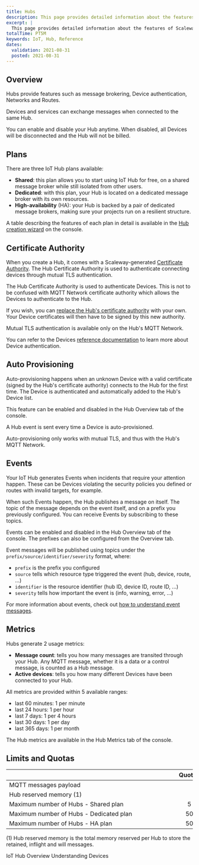 ```yaml
---
title: Hubs
description: This page provides detailed information about the features of Scaleway IoT Hubs.
excerpt: |
  This page provides detailed information about the features of Scaleway IoT Hubs.
totalTime: PT5M
keywords: IoT, Hub, Reference
dates:
  validation: 2021-08-31
  posted: 2021-08-31
---
```


## Overview

Hubs provide features such as message brokering, Device authentication, Networks and Routes.

Devices and services can exchange messages when connected to the same Hub.

You can enable and disable your Hub anytime. When disabled, all Devices will be disconnected and the Hub will not be billed.

## Plans

There are three IoT Hub plans available:

- **Shared**: this plan allows you to start using IoT Hub for free, on a shared message broker while still isolated from other users.
- **Dedicated**: with this plan, your Hub is located on a dedicated message broker with its own resources.
- **High-availability** (HA): your Hub is backed by a pair of dedicated message brokers, making sure your projects run on a resilient structure.

<Message type="note">

  A table describing the features of each plan in detail is available in the [Hub creation wizard](https://console.scaleway.com/iot-hub/hubs/create) on the console.

</Message>

## Certificate Authority

When you create a Hub, it comes with a Scaleway-generated [Certificate Authority](/iot/iot-hub/concepts/#certificate-authority). The Hub Certificate Authority is used to authenticate connecting devices through mutual TLS authentication.

<Message type="note">

  The Hub Certificate Authority is used to authenticate Devices. This is not to be confused with MQTT Network certificate authority which allows the Devices to authenticate to the Hub.

</Message>

If you wish, you can [replace the Hub's certificate authority](/iot/iot-hub/how-to/provide-own-device-certificate/) with your own. Your Device certificates will then have to be signed by this new authority.

<Message type="note">

  Mutual TLS authentication is available only on the Hub's MQTT Network.

</Message>

<Message type="tip">

  You can refer to the Devices [reference documentation](/iot/iot-hub/reference-content/devices/) to learn more about Device authentication.

</Message>

## Auto Provisioning

Auto-provisioning happens when an unknown Device with a valid certificate (signed by the Hub's certificate authority) connects to the Hub for the first time. The Device is authenticated and automatically added to the Hub's Device list.

This feature can be enabled and disabled in the Hub Overview tab of the console.

A Hub event is sent every time a Device is auto-provisioned.

<Message type="note">

  Auto-provisioning only works with mutual TLS, and thus with the Hub's MQTT Network.

</Message>

## Events

Your IoT Hub generates Events when incidents that require your attention happen. These can be Devices violating the security policies you defined or routes with invalid targets, for example.

When such Events happen, the Hub publishes a message on itself. The topic of the message depends on the event itself, and on a prefix you previously configured. You can receive Events by subscribing to these topics.

Events can be enabled and disabled in the Hub Overview tab of the console. The prefixes can also be configured from the Overview tab.

Event messages will be published using topics under the `prefix/source/identifier/severity` format, where:

- `prefix` is the prefix you configured
- `source` tells which resource type triggered the event (hub, device, route, ...)
- `identifier` is the resource identifier (hub ID, device ID, route ID, ...)
- `severity` tells how important the event is (info, warning, error, ...)

<Message type="note">

  For more information about events, check out [how to understand event messages](/iot/iot-hub/how-to/understand-event-messages).

</Message>

## Metrics

Hubs generate 2 usage metrics:

- **Message count**: tells you how many messages are transited through your Hub. Any MQTT message, whether it is a data or a control message, is counted as a Hub message.
- **Active devices**: tells you how many different Devices have been connected to your Hub.

All metrics are provided within 5 available ranges:

- last 60 minutes: 1 per minute
- last 24 hours: 1 per hour
- last 7 days: 1 per 4 hours
- last 30 days: 1 per day
- last 365 days: 1 per month

The Hub metrics are available in the Hub Metrics tab of the console.

## Limits and Quotas

| &nbsp;&nbsp;&nbsp;&nbsp;&nbsp;&nbsp;&nbsp;&nbsp;&nbsp;&nbsp;&nbsp;&nbsp;&nbsp;&nbsp;&nbsp;&nbsp;&nbsp;&nbsp;&nbsp;&nbsp;&nbsp;&nbsp;&nbsp;&nbsp;&nbsp;&nbsp;&nbsp;&nbsp;&nbsp;&nbsp;&nbsp;&nbsp;&nbsp;&nbsp;&nbsp;&nbsp;&nbsp;&nbsp;&nbsp;&nbsp;&nbsp;&nbsp;&nbsp;&nbsp;&nbsp;&nbsp;&nbsp;&nbsp;&nbsp;&nbsp;&nbsp;&nbsp;&nbsp;&nbsp;&nbsp;&nbsp;&nbsp;&nbsp;&nbsp;&nbsp;&nbsp;&nbsp;&nbsp;&nbsp;&nbsp;&nbsp;&nbsp;&nbsp;&nbsp;&nbsp;&nbsp;&nbsp;&nbsp;&nbsp;&nbsp;&nbsp;&nbsp;&nbsp;&nbsp;&nbsp;&nbsp;&nbsp;&nbsp;&nbsp;&nbsp;&nbsp;&nbsp;&nbsp;&nbsp;&nbsp;&nbsp;&nbsp;&nbsp;&nbsp;&nbsp;&nbsp;&nbsp;&nbsp;&nbsp;&nbsp;&nbsp;&nbsp;&nbsp; | Quotas | Limits |
|:----------------------------------------|:------:|:------:|
| MQTT messages payload                   |        | 4MiB   |
| Hub reserved memory (1)                 |        | 140MiB |
| Maximum number of Hubs - Shared plan    |      5 |        |
| Maximum number of Hubs - Dedicated plan |     50 |        |
| Maximum number of Hubs - HA plan        |     50 |        |

(1) Hub reserved memory is the total memory reserved per Hub to store the retained, inflight and will messages.

<Navigation title="See Also">
  <PreviousButton to="/iot/iot-hub/reference-content/overview/">IoT Hub Overview</PreviousButton>
  <NextButton to="/iot/iot-hub/reference-content/devices/">Understanding Devices</NextButton>
</Navigation>
